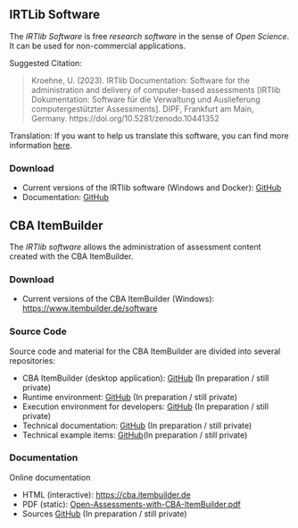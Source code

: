 ## IRTLib Software

The *IRTlib Software* is free *research software* in the sense of *Open Science*. It can be used for non-commercial applications. 

Suggested Citation:

> Kroehne, U. (2023). IRTlib Documentation: Software for the administration and delivery of computer-based assessments [IRTlib Dokumentation: Software für die Verwaltung und Auslieferung computergestützter Assessments]. DIPF, Frankfurt am Main, Germany. https://doi.org/10.5281/zenodo.10441352


::: callout-note
Translation: If you want to help us translate this software, you can find more information [here](translation.qmd).
:::

### Download

* Current versions of the IRTlib software (Windows and Docker): [GitHub](https://github.com/DIPFtba/IRTlibDeploymentSoftware)
* Documentation: [GitHub](https://github.com/kroehne/IRTLibDocumentation)

## CBA ItemBuilder

The *IRTlib software* allows the administration of assessment content created with the CBA ItemBuilder. 

### Download

* Current versions of the CBA ItemBuilder (Windows): [https://www.itembuilder.de/software](https://www.itembuilder.de/software)

### Source Code 

Source code and material for the CBA ItemBuilder are divided into several repositories: 

* CBA ItemBuilder (desktop application): [GitHub](https://github.com/DIPFtba/CBAItemBuilderDesktopEditor) (In preparation / still private)
* Runtime environment: [GitHub](https://github.com/DIPFtba/CBAItemBuilderRuntime) (In preparation / still private)
* Execution environment for developers: [GitHub](https://github.com/DIPFtba/CBAItemBuilderExecutionEnvironment) (In preparation / still private)
* Technical documentation: [GitHub](https://github.com/DIPFtba/CBAItemBuilderDocumentation) (In preparation / still private)
* Technical example items: [GitHub](https://github.com/DIPFtba/CBAItemBuilderExampleItems)(In preparation / still private)

### Documentation 

Online documentation

* HTML (interactive): [https://cba.itembuilder.de](https://cba.itembuilder.de)  
* PDF (static): [Open-Assessments-with-CBA-ItemBuilder.pdf](https://cba.itembuilder.de/Open-Assessments-with-CBA-ItemBuilder.pdf)
* Sources [GitHub](https://github.com/kroehne/CBAItemBuilderBook) (In preparation / still private)
